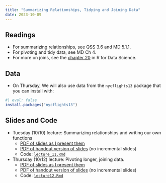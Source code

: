 ```yaml
---
title: "Summarizing Relationships, Tidying and Joining Data"
date: 2023-10-09
---
```



## Readings 

- For summarizing relationships, see QSS 3.6 and MD 5.1.1. 
- For pivoting and tidy data, see MD Ch 4. 
- For more on joins, see the [chapter 20](https://r4ds.hadley.nz/joins.html) in R for Data Science.

## Data



- On Thursday, We will also use data from the `nycflights13` package that you can install with:
```r
#| eval: false
install.packages("nycflights13")
```




## Slides and Code

- Tuesday (10/10) lecture: Summarizing relationships and writing our own functions
  - [PDF of slides as I present them](/slides/11_bivariate.pdf)
  - [PDF of handout version of slides](/slides/11_bivariate_handout.pdf) (no incremental slides)
  - Code: [`lecture_11.Rmd`](/files/code/lecture_11.Rmd)

- Thursday (10/12) lecture: Pivoting longer, joining data.
  - [PDF of slides as I present them](/slides/12_tidy_joins.pdf)
  - [PDF of handout version of slides](/slides/12_tidy_joins_handout.pdf) (no incremental slides)
  - Code: [`lecture12.Rmd`](/files/code/lecture12.Rmd)

